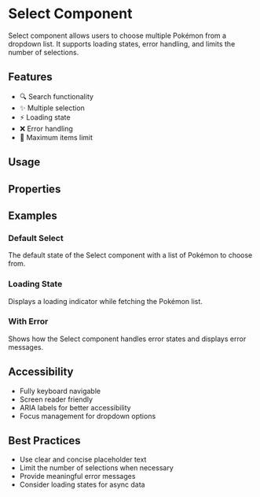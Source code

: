 
<Meta of={SelectStories} />

# Select Component

Select component allows users to choose multiple Pokémon from a dropdown list. It supports loading states, error handling, and limits the number of selections.

## Features

- 🔍 Search functionality
- ✨ Multiple selection
- ⚡ Loading state
- ❌ Error handling
- 🔢 Maximum items limit

## Usage

<Canvas>
  <Story of={SelectStories.Default} />
</Canvas>

## Properties

<Controls />

## Examples

### Default Select
<Canvas>
  <Story of={SelectStories.Default} />
</Canvas>

The default state of the Select component with a list of Pokémon to choose from.

### Loading State
<Canvas>
  <Story of={SelectStories.Loading} />
</Canvas>

Displays a loading indicator while fetching the Pokémon list.

### With Error
<Canvas>
  <Story of={SelectStories.WithError} />
</Canvas>

Shows how the Select component handles error states and displays error messages.

## Accessibility

- Fully keyboard navigable
- Screen reader friendly
- ARIA labels for better accessibility
- Focus management for dropdown options

## Best Practices

- Use clear and concise placeholder text
- Limit the number of selections when necessary
- Provide meaningful error messages
- Consider loading states for async data